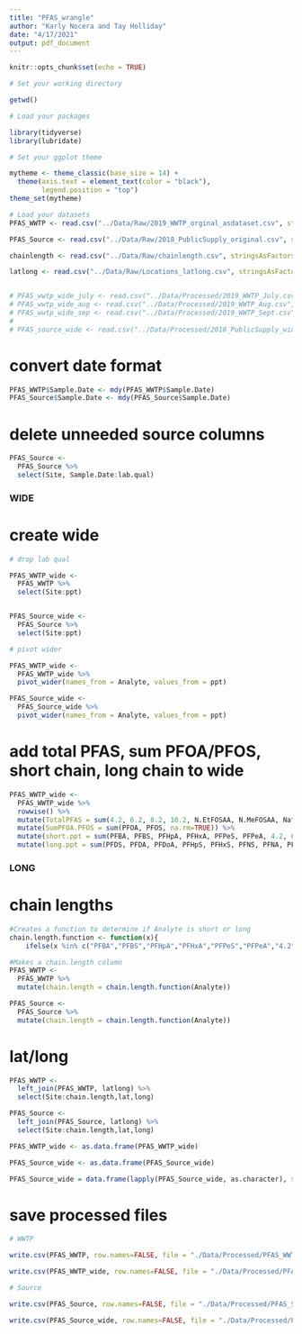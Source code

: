 ```yaml
---
title: "PFAS_wrangle"
author: "Karly Nocera and Tay Holliday"
date: "4/17/2021"
output: pdf_document
---
```


```r
knitr::opts_chunk$set(echo = TRUE)
```


```r
# Set your working directory

getwd()

# Load your packages

library(tidyverse)
library(lubridate)

# Set your ggplot theme

mytheme <- theme_classic(base_size = 14) +
  theme(axis.text = element_text(color = "black"), 
        legend.position = "top")
theme_set(mytheme)

# Load your datasets
PFAS_WWTP <- read.csv("../Data/Raw/2019_WWTP_orginal_asdataset.csv", stringsAsFactors = TRUE)

PFAS_Source <- read.csv("../Data/Raw/2018_PublicSupply_original.csv", stringsAsFactors = TRUE)

chainlength <- read.csv("../Data/Raw/chainlength.csv", stringsAsFactors = TRUE)

latlong <- read.csv("../Data/Raw/Locations_latlong.csv", stringsAsFactors = TRUE)


# PFAS_wwtp_wide_july <- read.csv("../Data/Processed/2019_WWTP_July.csv", stringsAsFactors = TRUE)
# PFAS_wwtp_wide_aug <- read.csv("../Data/Processed/2019_WWTP_Aug.csv", stringsAsFactors = TRUE)
# PFAS_wwtp_wide_sep <- read.csv("../Data/Processed/2019_WWTP_Sept.csv", stringsAsFactors = TRUE)
# 
# PFAS_source_wide <- read.csv("../Data/Processed/2018_PublicSupply_wide_latlong.csv", stringsAsFactors = TRUE)

```

# convert date format

```r

PFAS_WWTP$Sample.Date <- mdy(PFAS_WWTP$Sample.Date)
PFAS_Source$Sample.Date <- mdy(PFAS_Source$Sample.Date)

```


# delete unneeded source columns
```r

PFAS_Source <-
  PFAS_Source %>%
  select(Site, Sample.Date:lab.qual)

```


### WIDE

# create wide

```r

# drop lab qual

PFAS_WWTP_wide <-
  PFAS_WWTP %>%
  select(Site:ppt)


PFAS_Source_wide <-
  PFAS_Source %>%
  select(Site:ppt)

# pivot wider

PFAS_WWTP_wide <-
  PFAS_WWTP_wide %>%
  pivot_wider(names_from = Analyte, values_from = ppt)

PFAS_Source_wide <-
  PFAS_Source_wide %>%
  pivot_wider(names_from = Analyte, values_from = ppt)

```

# add total PFAS, sum PFOA/PFOS, short chain, long chain to wide

```r

PFAS_WWTP_wide <- 
  PFAS_WWTP_wide %>%
  rowwise() %>%
  mutate(TotalPFAS = sum(4.2, 6.2, 8.2, 10.2, N.EtFOSAA, N.MeFOSAA, Nafion.Byproduct.2, HFPO.DA, PFBA, PFBS, PFDA, PFDoA, PFDS, PFHpA, PFHpS, PFHxA, PFHxS, PFMOAA, PFMOBA, PFMOPrA, PFNA, PFNS, PFO2HxA, PFO3OA, PFO4DA, PFPeA, PFOA, PFOS, PFOSA, PFPeS, PFPrOPrA, PFTeA, PFTriA, PFUnA, PFHxDA, PFODA, ADONA, N.EtFOSA, Nafion.Byproduct.1, N.EtFOSE, N.MeFOSA, N.MeFOSE, PF3ONS, PF3OUdS, PFECA.G, na.rm=TRUE)) %>%
  mutate(SumPFOA.PFOS = sum(PFOA, PFOS, na.rm=TRUE)) %>%
  mutate(short.ppt = sum(PFBA, PFBS, PFHpA, PFHxA, PFPeS, PFPeA, 4.2, 6.2, na.rm = TRUE)) %>%
  mutate(long.ppt = sum(PFDS, PFDA, PFDoA, PFHpS, PFHxS, PFNS, PFNA, PFOSA, N.EtFOSAA, N.EtFOSA, N.MeFOSAA, N.MeFOSA, PFTeA, PFTriA, PFUnA, HFPO.DA, PFOA, PFOS, 8.2, 10.2, na.rm = TRUE))

```


### LONG

# chain lengths

```r

#Creates a function to determine if Analyte is short or long
chain.length.function <- function(x){
    ifelse(x %in% c("PFBA","PFBS","PFHpA","PFHxA","PFPeS","PFPeA","4.2", "6.2"), "short", "long")}

#Makes a chain.length column
PFAS_WWTP <- 
  PFAS_WWTP %>%
  mutate(chain.length = chain.length.function(Analyte)) 

PFAS_Source <- 
  PFAS_Source %>%
  mutate(chain.length = chain.length.function(Analyte)) 

```


# lat/long

```r

PFAS_WWTP <-
  left_join(PFAS_WWTP, latlong) %>%
  select(Site:chain.length,lat,long)

PFAS_Source <-
  left_join(PFAS_Source, latlong) %>%
  select(Site:chain.length,lat,long)

```
```r

PFAS_WWTP_wide <- as.data.frame(PFAS_WWTP_wide)

PFAS_Source_wide <- as.data.frame(PFAS_Source_wide)

PFAS_Source_wide = data.frame(lapply(PFAS_Source_wide, as.character), stringsAsFactors=FALSE)

```


# save processed files

```r

# WWTP

write.csv(PFAS_WWTP, row.names=FALSE, file = "./Data/Processed/PFAS_WWTP_clean.csv")

write.csv(PFAS_WWTP_wide, row.names=FALSE, file = "./Data/Processed/PFAS_WWTP_wide_clean.csv")

# Source

write.csv(PFAS_Source, row.names=FALSE, file = "./Data/Processed/PFAS_Source_clean.csv")

write.csv(PFAS_Source_wide, row.names=FALSE, file = "./Data/Processed/PFAS_Source_wide_clean.csv")

```

